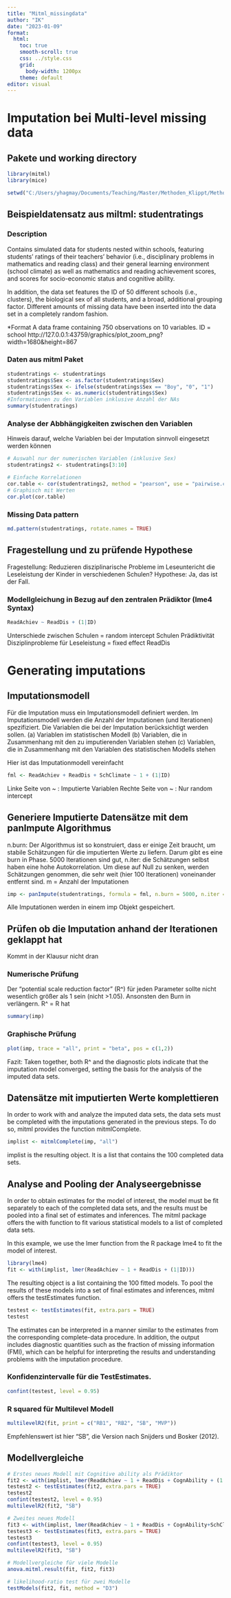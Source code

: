 ```yaml
---
title: "Mitml_missingdata"
author: "IK"
date: "2023-01-09"
format:
  html:
    toc: true
    smooth-scroll: true
    css: ../style.css
    grid: 
      body-width: 1200px
    theme: default
editor: visual
---
```


# Imputation bei Multi-level missing data

## Pakete und working directory

```r
library(mitml)
library(mice)

setwd("C:/Users/yhagmay/Documents/Teaching/Master/Methoden_Klippt/Methoden Klippt 2022/Datenbeispiele/Woche10_missing_values")

```

## Beispieldatensatz aus miltml: studentratings

### Description

Contains simulated data for students nested within schools, featuring students' ratings of their teachers' behavior (i.e., disciplinary problems in mathematics and reading class) and their general learning environment (school climate) as well as mathematics and reading achievement scores, and scores for socio-economic status and cognitive ability.

In addition, the data set features the ID of 50 different schools (i.e., clusters), the biological sex of all students, and a broad, additional grouping factor. Different amounts of missing data have been inserted into the data set in a completely random fashion.

\*Format A data frame containing 750 observations on 10 variables. ID = school http://127.0.0.1:43759/graphics/plot_zoom_png?width=1680&height=867

### Daten aus mitml Paket

```r
studentratings <- studentratings
studentratings$Sex <- as.factor(studentratings$Sex)
studentratings$Sex <- ifelse(studentratings$Sex == "Boy", "0", "1")
studentratings$Sex <- as.numeric(studentratings$Sex)
#Informationen zu den Variablen inklusive Anzahl der NAs
summary(studentratings)
```

### Analyse der Abbhängigkeiten zwischen den Variablen

Hinweis darauf, welche Variablen bei der Imputation sinnvoll eingesetzt werden können

```r
# Auswahl nur der numerischen Variablen (inklusive Sex)
studentratings2 <- studentratings[3:10]

# Einfache Korrelationen
cor.table <- cor(studentratings2, method = "pearson", use = "pairwise.complete.obs")
# Graphisch mit Werten
cor.plot(cor.table)
```

### Missing Data pattern

```r
md.pattern(studentratings, rotate.names = TRUE)
```

## Fragestellung und zu prüfende Hypothese

Fragestellung: Reduzieren disziplinarische Probleme im Leseuntericht die Leseleistung der Kinder in verschiedenen Schulen? Hypothese: Ja, das ist der Fall.

### Modellgleichung in Bezug auf den zentralen Prädiktor (lme4 Syntax)

```r
ReadAchiev ~ ReadDis + (1|ID)
```

Unterschiede zwischen Schulen = random intercept Schulen Prädiktivität Disziplinprobleme für Leseleistung = fixed effect ReadDis

# Generating imputations

## Imputationsmodell

Für die Imputation muss ein Imputationsmodell definiert werden. Im Imputationsmodell werden die Anzahl der Imputationen (und Iterationen) spezifiziert. Die Variablen die bei der Imputation berücksichtigt werden sollen. (a) Variablen im statistischen Modell (b) Variablen, die in Zusammenhang mit den zu imputierenden Variablen stehen (c) Variablen, die in Zusammenhang mit den Variablen des statistischen Modells stehen

Hier ist das Imputationmodell vereinfacht

```r
fml <- ReadAchiev + ReadDis + SchClimate ~ 1 + (1|ID)
```

Linke Seite von \~ : Imputierte Variablen Rechte Seite von \~ : Nur random intercept

## Generiere Imputierte Datensätze mit dem panImpute Algorithmus

n.burn: Der Algorithmus ist so konstruiert, dass er einige Zeit braucht, um stabile Schätzungen für die imputierten Werte zu liefern. Darum gibt es eine burn in Phase. 5000 Iterationen sind gut, n.iter: die Schätzungen selbst haben eine hohe Autokorrelation. Um diese auf Null zu senken, werden Schätzungen genommen, die sehr weit (hier 100 Iterationen) voneinander entfernt sind. m = Anzahl der Imputationen

```r
imp <- panImpute(studentratings, formula = fml, n.burn = 5000, n.iter = 100, m = 100)
```

Alle Imputationen werden in einem imp Objekt gespeichert.

## Prüfen ob die Imputation anhand der Iterationen geklappt hat

Kommt in der Klausur nicht dran

### Numerische Prüfung

Der "potential scale reduction factor" (R\^) für jeden Parameter sollte nicht wesentlich größer als 1 sein (nicht \>1.05). Ansonsten den Burn in verlängern. R\^ = R hat

```r
summary(imp)
```

### Graphische Prüfung

```r
plot(imp, trace = "all", print = "beta", pos = c(1,2))
```

Fazit: Taken together, both R\^ and the diagnostic plots indicate that the imputation model converged, setting the basis for the analysis of the imputed data sets.

## Datensätze mit imputierten Werte komplettieren

In order to work with and analyze the imputed data sets, the data sets must be completed with the imputations generated in the previous steps. To do so, mitml provides the function mitmlComplete.

```r
implist <- mitmlComplete(imp, "all")
```

implist is the resulting object. It is a list that contains the 100 completed data sets.

## Analyse and Pooling der Analyseergebnisse

In order to obtain estimates for the model of interest, the model must be fit separately to each of the completed data sets, and the results must be pooled into a final set of estimates and inferences. The mitml package offers the with function to fit various statistical models to a list of completed data sets.

In this example, we use the lmer function from the R package lme4 to fit the model of interest.

```r
library(lme4)
fit <- with(implist, lmer(ReadAchiev ~ 1 + ReadDis + (1|ID)))
```

The resulting object is a list containing the 100 fitted models. To pool the results of these models into a set of final estimates and inferences, mitml offers the testEstimates function.

```r
testest <- testEstimates(fit, extra.pars = TRUE)
testest
```

The estimates can be interpreted in a manner similar to the estimates from the corresponding complete-data procedure. In addition, the output includes diagnostic quantities such as the fraction of missing information (FMI), which can be helpful for interpreting the results and understanding problems with the imputation procedure.

### Konfidenzintervalle für die TestEstimates.

```r
confint(testest, level = 0.95)
```

### R squared für Multilevel Modell

```r
multilevelR2(fit, print = c("RB1", "RB2", "SB", "MVP"))
```

Empfehlenswert ist hier "SB", die Version nach Snijders und Bosker (2012).

## Modellvergleiche

```r
# Erstes neues Modell mit Cognitive ability als Prädiktor
fit2 <- with(implist, lmer(ReadAchiev ~ 1 + ReadDis + CognAbility + (1|ID)))
testest2 <- testEstimates(fit2, extra.pars = TRUE)
testest2
confint(testest2, level = 0.95)
multilevelR2(fit2, "SB")

# Zweites neues Modell
fit3 <- with(implist, lmer(ReadAchiev ~ 1 + ReadDis + CognAbility+SchClimate + (1|ID)))
testest3 <- testEstimates(fit3, extra.pars = TRUE)
testest3
confint(testest3, level = 0.95)
multilevelR2(fit3, "SB")

# Modellvergleiche für viele Modelle
anova.mitml.result(fit, fit2, fit3)

# likelihood-ratio test für zwei Modelle
testModels(fit2, fit, method = "D3")
```
